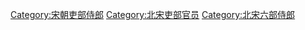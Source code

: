 [[Category:宋朝吏部侍郎|Category:宋朝吏部侍郎]]
[[Category:北宋吏部官员|Category:北宋吏部官员]]
[[Category:北宋六部侍郎|Category:北宋六部侍郎]]